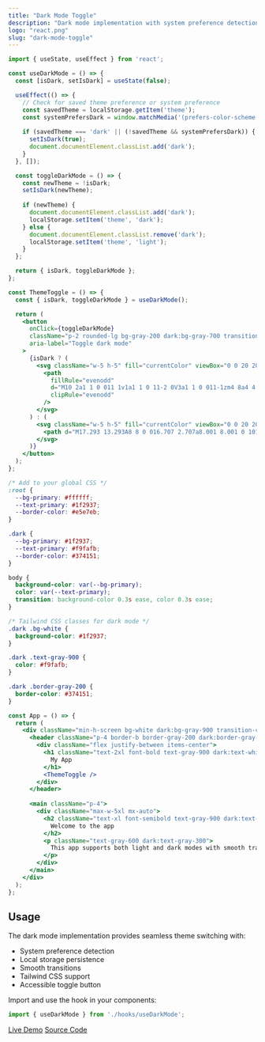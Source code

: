 ```yaml
---
title: "Dark Mode Toggle"
description: "Dark mode implementation with system preference detection"
logo: "react.png"
slug: "dark-mode-toggle"
---
```


```jsx
import { useState, useEffect } from 'react';

const useDarkMode = () => {
  const [isDark, setIsDark] = useState(false);

  useEffect(() => {
    // Check for saved theme preference or system preference
    const savedTheme = localStorage.getItem('theme');
    const systemPrefersDark = window.matchMedia('(prefers-color-scheme: dark)').matches;
    
    if (savedTheme === 'dark' || (!savedTheme && systemPrefersDark)) {
      setIsDark(true);
      document.documentElement.classList.add('dark');
    }
  }, []);

  const toggleDarkMode = () => {
    const newTheme = !isDark;
    setIsDark(newTheme);
    
    if (newTheme) {
      document.documentElement.classList.add('dark');
      localStorage.setItem('theme', 'dark');
    } else {
      document.documentElement.classList.remove('dark');
      localStorage.setItem('theme', 'light');
    }
  };

  return { isDark, toggleDarkMode };
};
```

```jsx
const ThemeToggle = () => {
  const { isDark, toggleDarkMode } = useDarkMode();

  return (
    <button
      onClick={toggleDarkMode}
      className="p-2 rounded-lg bg-gray-200 dark:bg-gray-700 transition-colors"
      aria-label="Toggle dark mode"
    >
      {isDark ? (
        <svg className="w-5 h-5" fill="currentColor" viewBox="0 0 20 20">
          <path
            fillRule="evenodd"
            d="M10 2a1 1 0 011 1v1a1 1 0 11-2 0V3a1 1 0 011-1zm4 8a4 4 0 11-8 0 4 4 0 018 0zm-.464 4.95l.707.707a1 1 0 001.414-1.414l-.707-.707a1 1 0 00-1.414 1.414zm2.12-10.607a1 1 0 010 1.414l-.706.707a1 1 0 11-1.414-1.414l.707-.707a1 1 0 011.414 0zM17 11a1 1 0 100-2h-1a1 1 0 100 2h1zm-7 4a1 1 0 011 1v1a1 1 0 11-2 0v-1a1 1 0 011-1zM5.05 6.464A1 1 0 106.465 5.05l-.708-.707a1 1 0 00-1.414 1.414l.707.707zm1.414 8.486l-.707.707a1 1 0 01-1.414-1.414l.707-.707a1 1 0 011.414 1.414zM4 11a1 1 0 100-2H3a1 1 0 000 2h1z"
            clipRule="evenodd"
          />
        </svg>
      ) : (
        <svg className="w-5 h-5" fill="currentColor" viewBox="0 0 20 20">
          <path d="M17.293 13.293A8 8 0 016.707 2.707a8.001 8.001 0 1010.586 10.586z" />
        </svg>
      )}
    </button>
  );
};
```

```css
/* Add to your global CSS */
:root {
  --bg-primary: #ffffff;
  --text-primary: #1f2937;
  --border-color: #e5e7eb;
}

.dark {
  --bg-primary: #1f2937;
  --text-primary: #f9fafb;
  --border-color: #374151;
}

body {
  background-color: var(--bg-primary);
  color: var(--text-primary);
  transition: background-color 0.3s ease, color 0.3s ease;
}

/* Tailwind CSS classes for dark mode */
.dark .bg-white {
  background-color: #1f2937;
}

.dark .text-gray-900 {
  color: #f9fafb;
}

.dark .border-gray-200 {
  border-color: #374151;
}
```

```jsx
const App = () => {
  return (
    <div className="min-h-screen bg-white dark:bg-gray-900 transition-colors">
      <header className="p-4 border-b border-gray-200 dark:border-gray-700">
        <div className="flex justify-between items-center">
          <h1 className="text-2xl font-bold text-gray-900 dark:text-white">
            My App
          </h1>
          <ThemeToggle />
        </div>
      </header>
      
      <main className="p-4">
        <div className="max-w-5xl mx-auto">
          <h2 className="text-xl font-semibold text-gray-900 dark:text-white mb-4">
            Welcome to the app
          </h2>
          <p className="text-gray-600 dark:text-gray-300">
            This app supports both light and dark modes with smooth transitions.
          </p>
        </div>
      </main>
    </div>
  );
};
```

## Usage

The dark mode implementation provides seamless theme switching with:

- System preference detection
- Local storage persistence
- Smooth transitions
- Tailwind CSS support
- Accessible toggle button

Import and use the hook in your components:

```jsx
import { useDarkMode } from './hooks/useDarkMode';
```

[Live Demo](https://codesandbox.io/s/dark-mode-example)
[Source Code](https://github.com/example/dark-mode-toggle)

